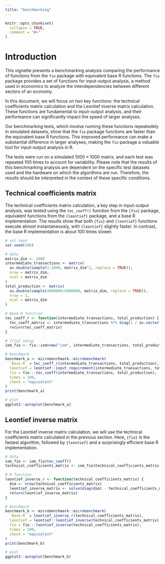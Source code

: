 ```yaml
---
title: "benchmarking"
---
```


```r
knitr::opts_chunk$set(
  collapse = TRUE,
  comment = "#>"
)
```

# Introduction

This vignette presents a benchmarking analysis comparing the performance of functions from the `fio` package with equivalent base R functions. The `fio` package provides a set of functions for input-output analysis, a method used in economics to analyze the interdependencies between different sectors of an economy.

In this document, we will focus on two key functions: the technical coefficients matrix calculation and the Leontief inverse matrix calculation. These functions are fundamental to input-output analysis, and their performance can significantly impact the speed of larger analyses.

Our benchmarking tests, which involve running these functions repeatedely in simulated datasets, show that the `fio` package functions are faster than the equivalent base R functions. This improved performance can make a substantial difference in larger analyses, making the `fio` package a valuable tool for input-output analysis in R.

The tests were run on a simulated $1000 \times 1000$ matrix, and each test was repeated 100 times to account for variability. Please note that the results of this benchmarking analysis are dependent on the specific test datasets used and the hardware on which the algorithms are run. Therefore, the results should be interpreted in the context of these specific conditions.

## Technical coefficients matrix

The technical coefficients matrix calculation, a key step in input-output analysis, was tested using the `tec_coeff()` function from the `{fio}` package, equivalent functions from the `{leontief}` package, and a base R implementation. The results show that both `{fio}` and `{leontief}` functions execute almost instantaneously, with `{leontief}` slightly faster. In contrast, the base R implementation is about 100 times slower.

```r
# set seed
set.seed(100)

# data
matrix_dim <- 2000
intermediate_transactions <- matrix(
  as.double(sample(1:1000, matrix_dim^2, replace = TRUE)),
  nrow = matrix_dim,
  ncol = matrix_dim
)
total_production <- matrix(
  as.double(sample(4000000:6000000, matrix_dim, replace = TRUE)),
  nrow = 1,
  ncol = matrix_dim
)

# Base R function
tec_coeff_r <- function(intermediate_transactions, total_production) {
  tec_coeff_matrix <- intermediate_transactions %*% diag(1 / as.vector(total_production))
  return(tec_coeff_matrix)
}

# {fio} setup
iom_fio <- fio::iom$new("iom", intermediate_transactions, total_production)

# benchmark
benchmark_a <- microbenchmark::microbenchmark(
  `Base R` = tec_coeff_r(intermediate_transactions, total_production),
  leontief = leontief::input_requirement(intermediate_transactions, total_production),
  fio = fio:::tec_coeff(intermediate_transactions, total_production),
  times = 100,
  check = "equivalent"
)
print(benchmark_a)

# plot
ggplot2::autoplot(benchmark_a)
```

## Leontief inverse matrix

For the Leontief inverse matrix calculation, we will use the technical coefficients matrix calculated in the previous section. Here, `{fio}` is the fastest algorithm, followed by `{leontief}` and a surprisingly efficient base R implementation. 

```r
# data
iom_fio <- iom_fio$tec_coeff()
technical_coefficients_matrix <- iom_fio$technical_coefficients_matrix

# R function
leontief_inverse_r <- function(technical_coefficients_matrix) {
  dim <- nrow(technical_coefficients_matrix)
  leontief_inverse_matrix <- solve(diag(dim) - technical_coefficients_matrix)
  return(leontief_inverse_matrix)
}

# benchmark
benchmark_b <- microbenchmark::microbenchmark(
  `Base R` = leontief_inverse_r(technical_coefficients_matrix),
  leontief = leontief::leontief_inverse(technical_coefficients_matrix),
  fio = fio:::leontief_inverse(technical_coefficients_matrix),
  times = 100,
  check = "equivalent"
)
print(benchmark_b)

# plot
ggplot2::autoplot(benchmark_b)
```
